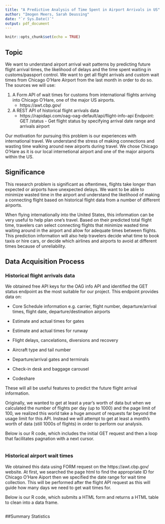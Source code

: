 ```yaml
---
title: "A Predictive Analysis of Time Spent in Airport Arrivals in US"
author: "Imogen Meers, Sarah Deussing"
date: "`r Sys.Date()`"
output: pdf_document
---
```


```r
knitr::opts_chunk$set(echo = TRUE)
```


## Topic
We want to understand airport arrival wait patterns by predicting future flight arrival times, the likelihood of delays and the time spent waiting in customs/passport control. We want to get all flight arrivals and custom wait times from Chicago O'Hare Airport from the last month in order to do so. The sources we will use:

1. A Form API of wait times for customs from international flights arriving into Chicago O'Hare, one of the major US airports.
   - https://awt.cbp.gov/
   


2. A REST API of historical flight arrivals data
    - https://rapidapi.com/oag-oag-default/api/flight-info-api
    Endpoint: GET /status - Get flight status by specifying arrival date range and arrivals airport


Our motivation for pursuing this problem is our experiences with international travel. We understand the stress of making connections and wasting time walking around new airports during travel. We chose Chicago O'Hare as it is our local internetional airport and one of the major airports within the US.

## Significance
This research problem is significant as oftentimes, flights take longer than expected or airports have unexpected delays. We want to be able to minimize wasted time in the airport and understand the likelihood of making a connecting flight based on historical flight data from a number of different airports. 

When flying internationally into the United States, this information can be very useful to help plan one's travel. Based on their predicted total flight time, travelers can select connecting flights that minimize wasted time waiting around in the airport and allow for adequate times between flights. This prediction information will also help travelers decide what time to book taxis or hire cars, or decide which airlines and airports to avoid at different times because of unreliability.


## Data Acquisition Process
### Historical flight arrivals data 
We obtained free API keys for the OAG info API and identified the GET status endpoint as the most suitable for our project. This endpoint provides data on:

  - Core Schedule information e.g. carrier, flight number, departure/arrival times, flight date, departure/destination airports

  - Estimate and actual times for gates

  - Estimate and actual times for runway

  - Flight delays, cancelations, diversions and recovery

  - Aircraft type and tail number

  - Departure/arrival gates and terminals

  - Check-in desk and baggage carousel

  - Codeshare

These will all be useful features to predict the future flight arrival information.

Originally, we wanted to get at least a year's worth of data but when we calculated the number of flights per day (up to 1000) and the page limit of 100, we realized this world take a huge amount of requests far beyond the usage limit for this API. Instead we will attempt to get at least a month's worth of data (still 1000s of flights) in order to perform our analysis.

Below is our R code, which includes the initial GET request and then a loop that facilitates pagnation with a next cursor.

```r

```


### Historical airport wait times
We obtained this data using FORM request on the https://awt.cbp.gov/ website. At first, we searched the page html to find the appropriate ID for Chicago O'Hare Aiport then we specified the date range for wait time collection. This will be performed after the flight API request as this will guide how many days we need to get wait times for.

Below is our R code, which submits a HTML form and returns a HTML table to clean into a data frame.

```r

```


##Summary Statistics
```r

```

